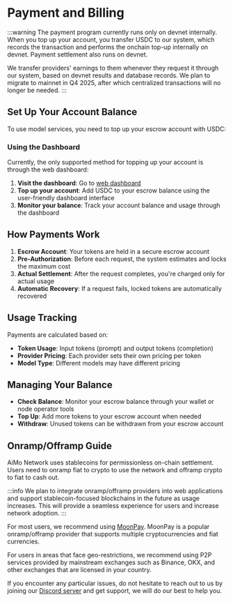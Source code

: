 # Payment and Billing

:::warning
The payment program currently runs only on devnet internally. When you top up your account, you transfer USDC to our system, which records the transaction and performs the onchain top-up internally on devnet. Payment settlement also runs on devnet.

We transfer providers' earnings to them whenever they request it through our system, based on devnet results and database records. We plan to migrate to mainnet in Q4 2025, after which centralized transactions will no longer be needed.
:::

## Set Up Your Account Balance

To use model services, you need to top up your escrow account with USDC:

### Using the Dashboard

Currently, the only supported method for topping up your account is through the web dashboard:

1. **Visit the dashboard**: Go to [web dashboard](https://aimo.network/account/balance)
2. **Top up your account**: Add USDC to your escrow balance using the user-friendly dashboard interface
3. **Monitor your balance**: Track your account balance and usage through the dashboard

## How Payments Work

1. **Escrow Account**: Your tokens are held in a secure escrow account
2. **Pre-Authorization**: Before each request, the system estimates and locks the maximum cost
3. **Actual Settlement**: After the request completes, you're charged only for actual usage
4. **Automatic Recovery**: If a request fails, locked tokens are automatically recovered

## Usage Tracking

Payments are calculated based on:

- **Token Usage**: Input tokens (prompt) and output tokens (completion)
- **Provider Pricing**: Each provider sets their own pricing per token
- **Model Type**: Different models may have different pricing

## Managing Your Balance

- **Check Balance**: Monitor your escrow balance through your wallet or node operator tools
- **Top Up**: Add more tokens to your escrow account when needed
- **Withdraw**: Unused tokens can be withdrawn from your escrow account

## Onramp/Offramp Guide

AiMo Network uses stablecoins for permissionless on-chain settlement. Users need to onramp fiat to crypto to use the network and offramp crypto to fiat to cash out.

:::info
We plan to integrate onramp/offramp providers into web applications and support stablecoin-focused blockchains in the future as usage increases. This will provide a seamless experience for users and increase network adoption.
:::

For most users, we recommend using [MoonPay](https://moonpay.io/). MoonPay is a popular onramp/offramp provider that supports multiple cryptocurrencies and fiat currencies.

For users in areas that face geo-restrictions, we recommend using P2P services provided by mainstream exchanges such as Binance, OKX, and other exchanges that are licensed in your country.

If you encounter any particular issues, do not hesitate to reach out to us by joining our [Discord server](https://discord.gg/G3zVrZDa5C) and get support, we will do our best to help you.
